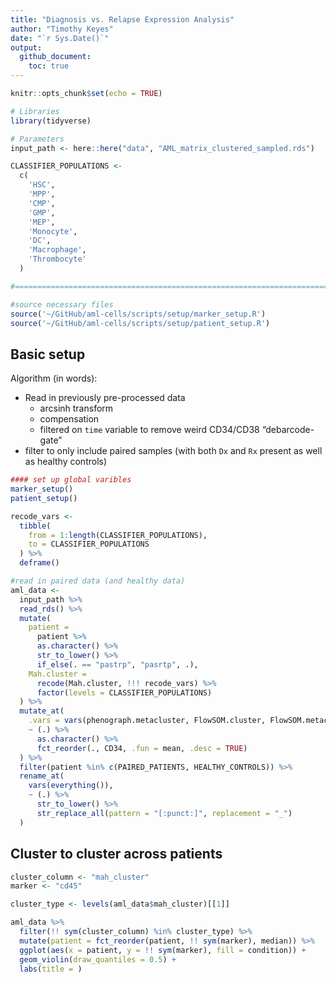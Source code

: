 ```yaml
---
title: "Diagnosis vs. Relapse Expression Analysis"
author: "Timothy Keyes"
date: "`r Sys.Date()`"
output: 
  github_document:
    toc: true
---
```


```r
knitr::opts_chunk$set(echo = TRUE)
```

```r
# Libraries
library(tidyverse)

# Parameters
input_path <- here::here("data", "AML_matrix_clustered_sampled.rds")

CLASSIFIER_POPULATIONS <- 
  c(
    'HSC',
    'MPP',
    'CMP',
    'GMP',
    'MEP',                          
    'Monocyte', 
    'DC', 
    'Macrophage', 
    'Thrombocyte'
  )

#===============================================================================

#source necessary files
source('~/GitHub/aml-cells/scripts/setup/marker_setup.R')
source('~/GitHub/aml-cells/scripts/setup/patient_setup.R')

```

## Basic setup

Algorithm (in words): 

* Read in previously pre-processed data
  * arcsinh transform
  * compensation
  * filtered on `time` variable to remove weird CD34/CD38 "debarcode-gate"
* filter to only include paired samples (with both `Dx` and `Rx` present as well as healthy controls)

```r
#### set up global varibles
marker_setup()
patient_setup()

recode_vars <- 
  tibble(
    from = 1:length(CLASSIFIER_POPULATIONS), 
    to = CLASSIFIER_POPULATIONS
  ) %>% 
  deframe()

#read in paired data (and healthy data) 
aml_data <- 
  input_path %>% 
  read_rds() %>%
  mutate(
    patient = 
      patient %>% 
      as.character() %>% 
      str_to_lower() %>% 
      if_else(. == "pastrp", "pasrtp", .), 
    Mah.cluster = 
      recode(Mah.cluster, !!! recode_vars) %>% 
      factor(levels = CLASSIFIER_POPULATIONS)
  ) %>% 
  mutate_at(
    .vars = vars(phenograph.metacluster, FlowSOM.cluster, FlowSOM.metacluster),
    ~ (.) %>% 
      as.character() %>% 
      fct_reorder(., CD34, .fun = mean, .desc = TRUE)
  ) %>% 
  filter(patient %in% c(PAIRED_PATIENTS, HEALTHY_CONTROLS)) %>% 
  rename_at(
    vars(everything()), 
    ~ (.) %>% 
      str_to_lower() %>% 
      str_replace_all(pattern = "[:punct:]", replacement = "_")
  )
```

## Cluster to cluster across patients

```r
cluster_column <- "mah_cluster"
marker <- "cd45"

cluster_type <- levels(aml_data$mah_cluster)[[1]]

aml_data %>% 
  filter(!! sym(cluster_column) %in% cluster_type) %>% 
  mutate(patient = fct_reorder(patient, !! sym(marker), median)) %>% 
  ggplot(aes(x = patient, y = !! sym(marker), fill = condition)) + 
  geom_violin(draw_quantiles = 0.5) + 
  labs(title = )
  
```

